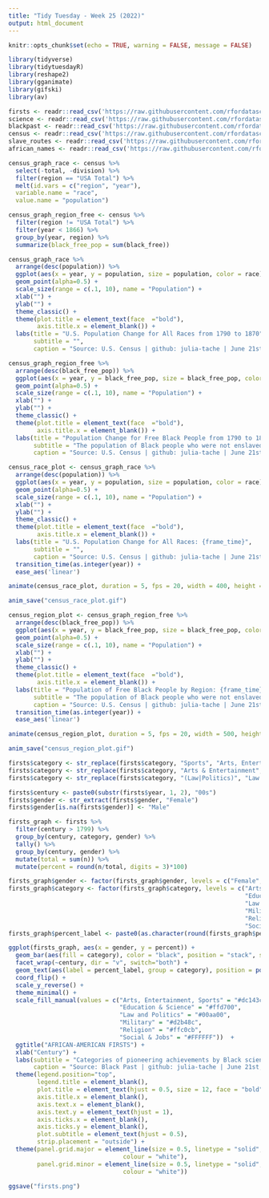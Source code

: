 ```yaml
---
title: "Tidy Tuesday - Week 25 (2022)"
output: html_document
---
```


```r
knitr::opts_chunk$set(echo = TRUE, warning = FALSE, message = FALSE)
```

```r
library(tidyverse)
library(tidytuesdayR)
library(reshape2)
library(gganimate)
library(gifski)
library(av)

firsts <- readr::read_csv('https://raw.githubusercontent.com/rfordatascience/tidytuesday/master/data/2020/2020-06-09/firsts.csv')
science <- readr::read_csv('https://raw.githubusercontent.com/rfordatascience/tidytuesday/master/data/2020/2020-06-09/science.csv')
blackpast <- readr::read_csv('https://raw.githubusercontent.com/rfordatascience/tidytuesday/master/data/2020/2020-06-16/blackpast.csv')
census <- readr::read_csv('https://raw.githubusercontent.com/rfordatascience/tidytuesday/master/data/2020/2020-06-16/census.csv')
slave_routes <- readr::read_csv('https://raw.githubusercontent.com/rfordatascience/tidytuesday/master/data/2020/2020-06-16/slave_routes.csv')
african_names <- readr::read_csv('https://raw.githubusercontent.com/rfordatascience/tidytuesday/master/data/2020/2020-06-16/african_names.csv')

```

```r

census_graph_race <- census %>%
  select(-total, -division) %>%
  filter(region == "USA Total") %>%
  melt(id.vars = c("region", "year"),
  variable.name = "race", 
  value.name = "population")

census_graph_region_free <- census %>%
  filter(region != "USA Total") %>%
  filter(year < 1866) %>%
  group_by(year, region) %>%
  summarize(black_free_pop = sum(black_free))

census_graph_race %>%
  arrange(desc(population)) %>%
  ggplot(aes(x = year, y = population, size = population, color = race)) +
  geom_point(alpha=0.5) +
  scale_size(range = c(.1, 10), name = "Population") +
  xlab("") +
  ylab("") +
  theme_classic() + 
  theme(plot.title = element_text(face  ="bold"),
        axis.title.x = element_blank()) +
  labs(title = "U.S. Population Change for All Races from 1790 to 1870",
       subtitle = "",
       caption = "Source: U.S. Census | github: julia-tache | June 21st, 2022")

census_graph_region_free %>%
  arrange(desc(black_free_pop)) %>%
  ggplot(aes(x = year, y = black_free_pop, size = black_free_pop, color = region)) +
  geom_point(alpha=0.5) +
  scale_size(range = c(.1, 10), name = "Population") +
  xlab("") +
  ylab("") +
  theme_classic() + 
  theme(plot.title = element_text(face  ="bold"),
        axis.title.x = element_blank()) +
  labs(title = "Population Change for Free Black People from 1790 to 1865 by Region",
       subtitle = "The population of Black people who were not enslaved prior to the official end\n of slavery in 1865 steadily increased.",
       caption = "Source: U.S. Census | github: julia-tache | June 21st, 2022")
```

```r
census_race_plot <- census_graph_race %>%
  arrange(desc(population)) %>%
  ggplot(aes(x = year, y = population, size = population, color = race)) +
  geom_point(alpha=0.5) +
  scale_size(range = c(.1, 10), name = "Population") +
  xlab("") +
  ylab("") +
  theme_classic() + 
  theme(plot.title = element_text(face  ="bold"),
        axis.title.x = element_blank()) +
  labs(title = "U.S. Population Change for All Races: {frame_time}",
       subtitle = "",
       caption = "Source: U.S. Census | github: julia-tache | June 21st, 2022") +
  transition_time(as.integer(year)) +
  ease_aes('linear')

animate(census_race_plot, duration = 5, fps = 20, width = 400, height = 300, renderer = gifski_renderer())

anim_save("census_race_plot.gif")
```

```r
census_region_plot <- census_graph_region_free %>%
  arrange(desc(black_free_pop)) %>%
  ggplot(aes(x = year, y = black_free_pop, size = black_free_pop, color = region)) +
  geom_point(alpha=0.5) +
  scale_size(range = c(.1, 10), name = "Population") +
  xlab("") +
  ylab("") +
  theme_classic() + 
  theme(plot.title = element_text(face  ="bold"),
        axis.title.x = element_blank()) +
  labs(title = "Population of Free Black People by Region: {frame_time}",
       subtitle = "The population of Black people who were not enslaved prior to the official\n end of slavery in 1865 steadily increased",
       caption = "Source: U.S. Census | github: julia-tache | June 21st, 2022") +
  transition_time(as.integer(year)) +
  ease_aes('linear')

animate(census_region_plot, duration = 5, fps = 20, width = 500, height = 400, renderer = gifski_renderer())

anim_save("census_region_plot.gif")
```

```r
firsts$category <- str_replace(firsts$category, "Sports", "Arts, Entertainment, Sports")
firsts$category <- str_replace(firsts$category, "Arts & Entertainment", "Arts, Entertainment, Sports")
firsts$category <- str_replace(firsts$category, "(Law|Politics)", "Law and Politics")
```

```r
firsts$century <- paste0(substr(firsts$year, 1, 2), "00s")
firsts$gender <- str_extract(firsts$gender, "Female")
firsts$gender[is.na(firsts$gender)] <- "Male"

firsts_graph <- firsts %>%
  filter(century > 1799) %>%
  group_by(century, category, gender) %>%
  tally() %>%
  group_by(century, gender) %>%
  mutate(total = sum(n)) %>%
  mutate(percent = round(n/total, digits = 3)*100)

firsts_graph$gender <- factor(firsts_graph$gender, levels = c("Female", "Male"))
firsts_graph$category <- factor(firsts_graph$category, levels = c("Arts, Entertainment, Sports", 
                                                                  "Education & Science",
                                                                  "Law and Politics",
                                                                  "Military",
                                                                  "Religion",
                                                                  "Social & Jobs"))
firsts_graph$percent_label <- paste0(as.character(round(firsts_graph$percent, digits = 0), 0), "%")

ggplot(firsts_graph, aes(x = gender, y = percent)) +
  geom_bar(aes(fill = category), color = "black", position = "stack", stat = "identity") +
  facet_wrap(~century, dir = "v", switch="both") + 
  geom_text(aes(label = percent_label, group = category), position = position_stack(vjust = 0.5), size = 2) + 
  coord_flip() + 
  scale_y_reverse() + 
  theme_minimal() + 
  scale_fill_manual(values = c("Arts, Entertainment, Sports" = "#dc143c", 
                               "Education & Science" = "#ffd700", 
                               "Law and Politics" = "#00aa00", 
                               "Military" = "#d2b48c", 
                               "Religion" = "#ffc0cb", 
                               "Social & Jobs" = "#FFFFFF"))  +
  ggtitle("AFRICAN-AMERICAN FIRSTS") + 
  xlab("Century") +
  labs(subtitle = "Categories of pioneering achievements by Black scientists,\n lawyers, artists, etc. broken down by the gend",
       caption = "Source: Black Past | github: julia-tache | June 21st, 2022") +
  theme(legend.position="top", 
        legend.title = element_blank(), 
        plot.title = element_text(hjust = 0.5, size = 12, face = "bold"),
        axis.title.x = element_blank(),
        axis.text.x = element_blank(),
        axis.text.y = element_text(hjust = 1),
        axis.ticks.x = element_blank(),
        axis.ticks.y = element_blank(), 
        plot.subtitle = element_text(hjust = 0.5),
        strip.placement = "outside") + 
  theme(panel.grid.major = element_line(size = 0.5, linetype = "solid",
                                colour = "white"),
        panel.grid.minor = element_line(size = 0.5, linetype = "solid",
                                colour = "white"))

ggsave("firsts.png")
```
